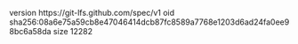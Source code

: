 version https://git-lfs.github.com/spec/v1
oid sha256:08a6e75a59cb8e47046414dcb87fc8589a7768e1203d6ad24fa0ee98bc6a58da
size 12282
